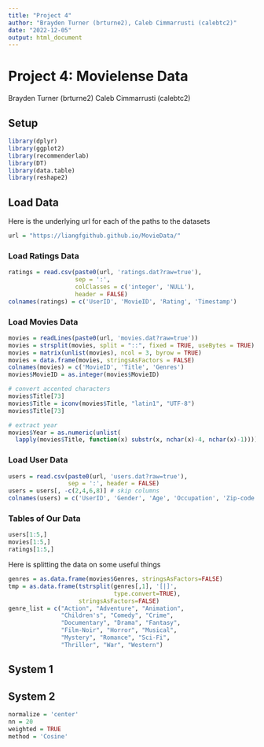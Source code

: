 ```yaml
---
title: "Project 4"
author: "Brayden Turner (brturne2), Caleb Cimmarrusti (calebtc2)"
date: "2022-12-05"
output: html_document
---
```


# Project 4: Movielense Data
Brayden Turner (brturne2)
Caleb Cimmarrusti (calebtc2)

## Setup

```r
library(dplyr)
library(ggplot2)
library(recommenderlab)
library(DT)
library(data.table)
library(reshape2)
```

## Load Data

Here is the underlying url for each of the paths to the datasets

```r
url = "https://liangfgithub.github.io/MovieData/"
```

### Load Ratings Data


```r
ratings = read.csv(paste0(url, 'ratings.dat?raw=true'), 
                   sep = ':',
                   colClasses = c('integer', 'NULL'), 
                   header = FALSE)
colnames(ratings) = c('UserID', 'MovieID', 'Rating', 'Timestamp')
```


### Load Movies Data

```r
movies = readLines(paste0(url, 'movies.dat?raw=true'))
movies = strsplit(movies, split = "::", fixed = TRUE, useBytes = TRUE)
movies = matrix(unlist(movies), ncol = 3, byrow = TRUE)
movies = data.frame(movies, stringsAsFactors = FALSE)
colnames(movies) = c('MovieID', 'Title', 'Genres')
movies$MovieID = as.integer(movies$MovieID)

# convert accented characters
movies$Title[73]
movies$Title = iconv(movies$Title, "latin1", "UTF-8")
movies$Title[73]

# extract year
movies$Year = as.numeric(unlist(
  lapply(movies$Title, function(x) substr(x, nchar(x)-4, nchar(x)-1))))
```


### Load User Data

```r
users = read.csv(paste0(url, 'users.dat?raw=true'),
                 sep = ':', header = FALSE)
users = users[, -c(2,4,6,8)] # skip columns
colnames(users) = c('UserID', 'Gender', 'Age', 'Occupation', 'Zip-code')
```

### Tables of Our Data

```r
users[1:5,]
movies[1:5,]
ratings[1:5,]
```


Here is splitting the data on some useful things

```r
genres = as.data.frame(movies$Genres, stringsAsFactors=FALSE)
tmp = as.data.frame(tstrsplit(genres[,1], '[|]',
                              type.convert=TRUE),
                    stringsAsFactors=FALSE)
genre_list = c("Action", "Adventure", "Animation", 
               "Children's", "Comedy", "Crime",
               "Documentary", "Drama", "Fantasy",
               "Film-Noir", "Horror", "Musical", 
               "Mystery", "Romance", "Sci-Fi", 
               "Thriller", "War", "Western")
```


## System 1






## System 2



```r
normalize = 'center'
nn = 20
weighted = TRUE
method = 'Cosine'


```


